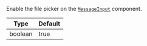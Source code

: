 Enable the file picker on the [`MessageInput`](../../../../ui-components/message_input.mdx) component.

| Type    | Default |
| ------- | ------- |
| boolean | true    |
